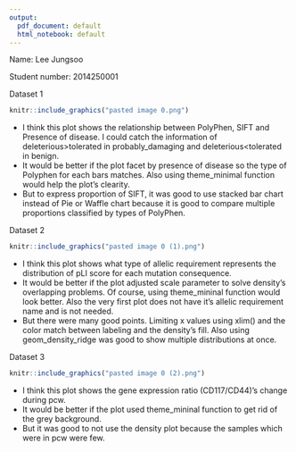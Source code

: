 ```yaml
---
output:
  pdf_document: default
  html_notebook: default
---
```


Name: Lee Jungsoo

Student number: 2014250001

Dataset 1

```r
knitr::include_graphics("pasted image 0.png")
```

* I think this plot shows the relationship between PolyPhen, SIFT and Presence of disease. I could catch the information of deleterious>tolerated in probably_damaging and deleterious<tolerated in benign.
* It would be better if the plot facet by presence of disease so the type of Polyphen for each bars matches. Also using theme_minimal function would help the plot's clearity.
* But to express proportion of SIFT, it was good to use stacked bar chart instead of Pie or Waffle chart because it is good to compare multiple proportions classified by types of PolyPhen.



Dataset 2

```r
knitr::include_graphics("pasted image 0 (1).png")
```

* I think this plot shows what type of allelic requirement represents the distribution of pLI score for each mutation consequence.
* It would be better if the plot adjusted scale parameter to solve density's overlapping problems. Of course, using theme_mininal function would look better. Also the very first plot does not have it's allelic requirement name and is not needed.
* But there were many good points. Limiting x values using xlim() and the color match between labeling and the density's fill. Also using geom_density_ridge was good to show multiple distributions at once.




Dataset 3

```r
knitr::include_graphics("pasted image 0 (2).png")
```

* I think this plot shows the gene expression ratio (CD117/CD44)'s change during pcw. 
* It would be better if the plot used theme_mininal function to get rid of the grey background.
* But it was good to not use the density plot because the samples which were in pcw were few.